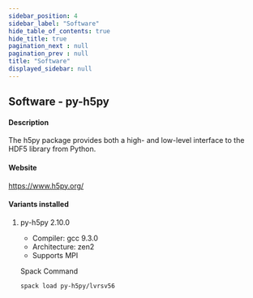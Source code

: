 ```yaml
---
sidebar_position: 4
sidebar_label: "Software"
hide_table_of_contents: true
hide_title: true
pagination_next : null
pagination_prev : null
title: "Software"
displayed_sidebar: null
---
```


## Software - py-h5py


#### Description
The h5py package provides both a high- and low-level interface to the HDF5 library from Python.

#### Website
https://www.h5py.org/

#### Variants installed

1. py-h5py 2.10.0

    - Compiler: gcc 9.3.0
    - Architecture: zen2
    - Supports MPI

    Spack Command
    ```bash
    spack load py-h5py/lvrsv56
    ```
